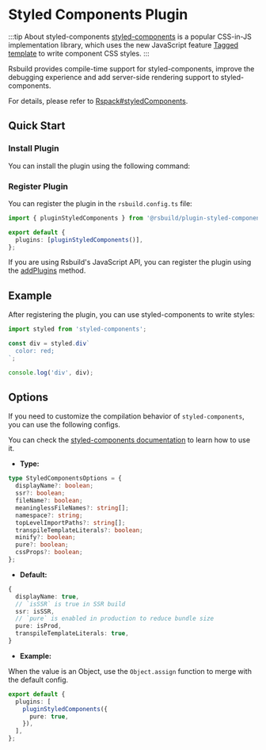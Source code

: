 # Styled Components Plugin

:::tip About styled-components
[styled-components](https://styled-components.com/) is a popular CSS-in-JS implementation library, which uses the new JavaScript feature [Tagged template](https://developer.mozilla.org/en-US/docs/Web/JavaScript/Reference/Template_literals#tagged_templates) to write component CSS styles.
:::

Rsbuild provides compile-time support for styled-components, improve the debugging experience and add server-side rendering support to styled-components.

For details, please refer to [Rspack#styledComponents](https://www.rspack.dev/guide/loader.html#optionsrspackexperimentsstyledcomponents).

## Quick Start

### Install Plugin

You can install the plugin using the following command:


<PackageManagerTabs command="add @rsbuild/plugin-styled-components -D" />

### Register Plugin

You can register the plugin in the `rsbuild.config.ts` file:

```ts title="rsbuild.config.ts"
import { pluginStyledComponents } from '@rsbuild/plugin-styled-components';

export default {
  plugins: [pluginStyledComponents()],
};
```

If you are using Rsbuild's JavaScript API, you can register the plugin using the [addPlugins](/api/javascript-api/instance.html#rsbuildaddplugins) method.

## Example

After registering the plugin, you can use styled-components to write styles:

```ts
import styled from 'styled-components';

const div = styled.div`
  color: red;
`;

console.log('div', div);
```

## Options

If you need to customize the compilation behavior of `styled-components`, you can use the following configs.

You can check the [styled-components documentation](https://www.rspack.dev/guide/loader.html#optionsrspackexperimentsstyledcomponents) to learn how to use it.

- **Type:**

```ts
type StyledComponentsOptions = {
  displayName?: boolean;
  ssr?: boolean;
  fileName?: boolean;
  meaninglessFileNames?: string[];
  namespace?: string;
  topLevelImportPaths?: string[];
  transpileTemplateLiterals?: boolean;
  minify?: boolean;
  pure?: boolean;
  cssProps?: boolean;
};
```

- **Default:**

```ts
{
  displayName: true,
  // `isSSR` is true in SSR build
  ssr: isSSR,
  // `pure` is enabled in production to reduce bundle size
  pure: isProd,
  transpileTemplateLiterals: true,
}
```

- **Example:**

When the value is an Object, use the `Object.assign` function to merge with the default config.

```ts title="rsbuild.config.ts"
export default {
  plugins: [
    pluginStyledComponents({
      pure: true,
    }),
  ],
};
```
